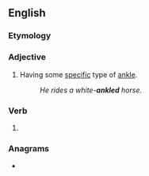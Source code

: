 ==English==

===Etymology===
{{suffix|en|ankle|ed}}

===Adjective===
{{en-adj|-}}

# {{lb|en|in combination}} Having some [[specific]] type of [[ankle]].
#: ''He rides a white-'''ankled''' horse.''

===Verb===
{{head|en|verb form}}

# {{en-past of|ankle}}

===Anagrams===
* {{anagrams|en|a=adekln|Kandel|Kendal|lanked}}